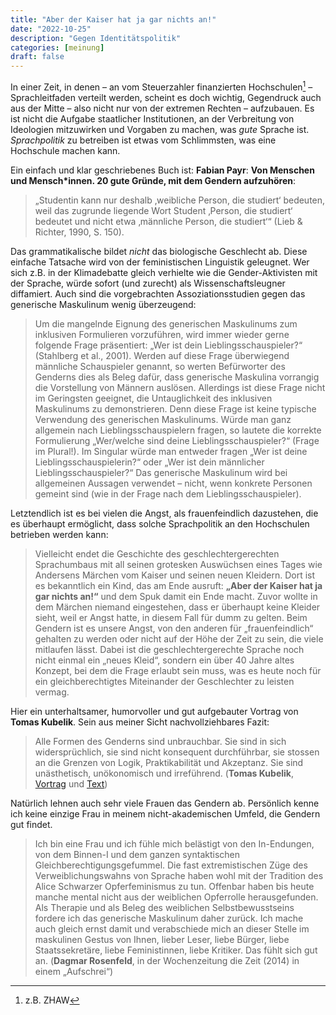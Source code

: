 ```yaml
---
title: "Aber der Kaiser hat ja gar nichts an!"
date: "2022-10-25"
description: "Gegen Identitätspolitik"
categories: [meinung]
draft: false
---
```




In einer Zeit, in denen -- an vom Steuerzahler finanzierten Hochschulen[^1] -- Sprachleitfaden verteilt werden, scheint es doch wichtig, Gegendruck auch aus der Mitte -- also nicht nur von der extremen Rechten -- aufzubauen. Es ist nicht die Aufgabe staatlicher Institutionen, an der Verbreitung von Ideologien mitzuwirken und Vorgaben zu machen, was *gute* Sprache ist. *Sprachpolitik* zu betreiben ist etwas vom Schlimmsten, was eine Hochschule machen kann. 


Ein einfach und klar geschriebenes Buch ist: **Fabian Payr**: __Von Menschen und Mensch\*innen. 20 gute Gründe, mit dem Gendern aufzuhören__:

> „Studentin kann nur deshalb ‚weibliche Person, die studiert‘ bedeuten, weil
> das zugrunde liegende Wort Student ‚Person, die studiert‘ bedeutet und
> nicht etwa ‚männliche Person, die studiert‘“ (Lieb & Richter, 1990, S. 150).

Das grammatikalische bildet *nicht* das biologische Geschlecht ab. Diese einfache Tatsache wird von der feministischen Linguistik geleugnet. Wer sich z.B. in der Klimadebatte gleich verhielte wie die Gender-Aktivisten mit der Sprache, würde sofort (und zurecht) als Wissenschaftsleugner diffamiert. Auch sind die vorgebrachten Assoziationsstudien gegen das generische Maskulinum wenig überzeugend:


> Um die mangelnde Eignung des generischen Maskulinums zum inklusiven Formulieren vorzuführen, wird immer wieder gerne folgende
> Frage präsentiert: „Wer ist dein Lieblingsschauspieler?“ (Stahlberg
> et al., 2001). Werden auf diese Frage überwiegend männliche Schauspieler genannt, so werten Befürworter des Genderns dies als Beleg dafür,
> dass generische Maskulina vorrangig die Vorstellung von Männern auslösen. Allerdings ist diese Frage nicht im Geringsten geeignet, die Untauglichkeit des inklusiven Maskulinums zu demonstrieren. Denn diese
> Frage ist keine typische Verwendung des generischen Maskulinums.
> Würde man ganz allgemein nach Lieblingsschauspielern fragen, so lautete die korrekte Formulierung „Wer/welche sind deine Lieblingsschauspieler?“ (Frage im Plural!). Im Singular würde man entweder fragen
> „Wer ist deine Lieblingsschauspielerin?“ oder „Wer ist dein männlicher
> Lieblingsschauspieler?“ Das generische Maskulinum wird bei allgemeinen
> Aussagen verwendet – nicht, wenn konkrete Personen gemeint sind (wie
> in der Frage nach dem Lieblingsschauspieler).

Letztendlich ist es bei vielen die Angst, als frauenfeindlich dazustehen, die es überhaupt ermöglicht, dass solche Sprachpolitik an den Hochschulen betrieben werden kann:


> Vielleicht endet die Geschichte des geschlechtergerechten Sprachumbaus mit all seinen grotesken Auswüchsen eines Tages wie Andersens
> Märchen vom Kaiser und seinen neuen Kleidern. Dort ist es bekanntlich
> ein Kind, das am Ende ausruft: **„Aber der Kaiser hat ja gar nichts an!“**
> und dem Spuk damit ein Ende macht. Zuvor wollte in dem Märchen
> niemand eingestehen, dass er überhaupt keine Kleider sieht, weil er Angst
> hatte, in diesem Fall für dumm zu gelten. Beim Gendern ist es unsere
> Angst, von den anderen für „frauenfeindlich“ gehalten zu werden oder
> nicht auf der Höhe der Zeit zu sein, die viele mitlaufen lässt. Dabei ist die geschlechtergerechte Sprache noch nicht einmal ein „neues Kleid“, sondern ein über 40 Jahre altes Konzept, bei dem die Frage erlaubt sein
> muss, was es heute noch für ein gleichberechtigtes Miteinander der Geschlechter zu leisten vermag.

Hier ein unterhaltsamer, humorvoller und gut aufgebauter Vortrag von **Tomas Kubelik**. Sein aus meiner Sicht nachvollziehbares Fazit:

> Alle Formen des Genderns sind unbrauchbar.
> Sie sind in sich widersprüchlich, sie sind nicht konsequent durchführbar, sie stossen an die Grenzen von Logik, Praktikabilität und Akzeptanz. Sie sind unästhetisch, unökonomisch und irreführend. (**Tomas Kubelik**, [Vortrag](https://youtu.be/Ri-kVYDTEAk) und [Text](https://www.fazitmagazin.at/2014/04/das-missverstaendnis-vom-grammatikalischen-geschlecht/))

[^1]: z.B. ZHAW


Natürlich lehnen auch sehr viele Frauen das Gendern ab. Persönlich kenne ich keine einzige Frau in meinem nicht-akademischen Umfeld, die Gendern gut findet. 

> Ich bin eine Frau und ich fühle mich belästigt von den In-Endungen, von dem Binnen-I und dem ganzen syntaktischen Gleichberechtigungsgefummel. Die fast extremistischen Züge des Verweiblichungswahns von Sprache haben wohl mit der Tradition des Alice Schwarzer Opferfeminismus zu tun. Offenbar haben bis heute manche mental nicht aus der weiblichen Opferrolle herausgefunden. Als Therapie und als Beleg des weiblichen Selbstbewusstseins fordere ich das generische Maskulinum daher zurück.  Ich mache auch gleich ernst damit und verabschiede mich an dieser Stelle im maskulinen Gestus von Ihnen, lieber Leser, liebe Bürger, liebe Staatssekretäre, liebe Feministinnen, liebe Kritiker. Das fühlt sich gut an. (**Dagmar Rosenfeld**, in der Wochenzeitung die Zeit (2014) in einem „Aufschrei“)

